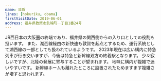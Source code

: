 ```yaml
---
name: 敦賀
lines: [hokuriku, obama]
firstVisitDate: 2019-06-01
address: 福井県敦賀市鉄輪町一丁目1番24号
---
```


JR西日本の大阪圏の終端であり、福井県の関西側からの入り口としての役割も担います。
また、湖西線経由の新快速も敦賀を起点とするため、運行系統として湖西線の一部としても扱われているようです。
2023年現在は広い構内に特急列車が行き交いますが、今後は特急と新幹線双方の終着駅となります。
少々寂しいですが、北陸の発展に寄与することが望まれます。
地味に構内が複雑で迷いやすいです。
新幹線ホームも離れたところに設置されたためますます複雑さが増すと思われます。
